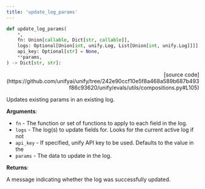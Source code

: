 ```yaml
---
title: 'update_log_params'
---
```


```python
def update_log_params(
    *,
    fn: Union[callable, Dict[str, callable]],
    logs: Optional[Union[int, unify.Log, List[Union[int, unify.Log]]]] = None,
    api_key: Optional[str] = None,
    **params,
) -> Dict[str, str]:
```

<p align="right">[source code](https://github.com/unifyai/unify/tree/242e90ccf10e5f8a468a589b687b493f86c93620/unify/evals/utils/compositions.py#L105)</p>

Updates existing params in an existing log.

**Arguments**:

- `fn` - The function or set of functions to apply to each field in the log.
- `logs` - The log(s) to update fields for. Looks for the current active log if not
- `api_key` - If specified, unify API key to be used. Defaults to the value in the
- `params` - The data to update in the log.



**Returns**:

A message indicating whether the log was successfully updated.